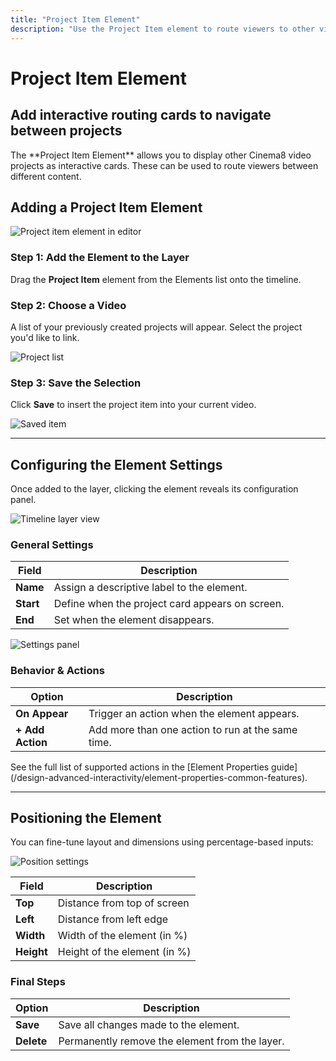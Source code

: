 ```yaml
---
title: "Project Item Element"
description: "Use the Project Item element to route viewers to other videos by displaying interactive project cards."
---
```



# Project Item Element

## Add interactive routing cards to navigate between projects

<Callout type="info">
The **Project Item Element** allows you to display other Cinema8 video projects as interactive cards. These can be used to route viewers between different content.
</Callout>

## Adding a Project Item Element

![Project item element in editor](/screenshot/advanced-interactivity/projectItem-1.webp)

<Steps>

### Step 1: Add the Element to the Layer

Drag the **Project Item** element from the Elements list onto the timeline.

### Step 2: Choose a Video

A list of your previously created projects will appear. Select the project you'd like to link.

![Project list](/screenshot/advanced-interactivity/projectItem-2.webp)

### Step 3: Save the Selection

Click **Save** to insert the project item into your current video.

![Saved item](/screenshot/advanced-interactivity/projectItem-3.webp)

</Steps>

---

## Configuring the Element Settings

Once added to the layer, clicking the element reveals its configuration panel.

![Timeline layer view](/screenshot/advanced-interactivity/projectItem-4.webp)

### General Settings

| Field       | Description |
|-------------|-------------|
| **Name**    | Assign a descriptive label to the element. |
| **Start**   | Define when the project card appears on screen. |
| **End**     | Set when the element disappears. |

![Settings panel](/screenshot/advanced-interactivity/projectItem-5.webp)

### Behavior & Actions

| Option            | Description |
|-------------------|-------------|
| **On Appear**     | Trigger an action when the element appears. |
| **+ Add Action**  | Add more than one action to run at the same time. |

<Callout type="default">
See the full list of supported actions in the [Element Properties guide](/design-advanced-interactivity/element-properties-common-features).
</Callout>

---

## Positioning the Element

You can fine-tune layout and dimensions using percentage-based inputs:

![Position settings](/screenshot/advanced-interactivity/projectItem-6.webp)

| Field         | Description |
|---------------|-------------|
| **Top**       | Distance from top of screen |
| **Left**      | Distance from left edge |
| **Width**     | Width of the element (in %) |
| **Height**    | Height of the element (in %) |

### Final Steps

| Option     | Description |
|------------|-------------|
| **Save**   | Save all changes made to the element. |
| **Delete** | Permanently remove the element from the layer. |

 
